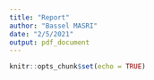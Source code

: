 ```yaml
---
title: "Report"
author: "Bassel MASRI"
date: "2/5/2021"
output: pdf_document
---
```


```r
knitr::opts_chunk$set(echo = TRUE)
```
